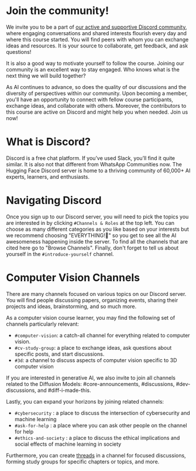 # Join the community!

We invite you to be a part of [our active and supportive Discord community](http://hf.co/join/discord), where engaging conversations and shared interests flourish every day and where this course started. You will find peers with whom you can exchange ideas and resources. It is your source to collaborate, get feedback, and ask questions!

It is also a good way to motivate yourself to follow the course. Joining our community is an excellent way to stay engaged.  Who knows what is the next thing we will build together? 

As AI continues to advance, so does the quality of our discussions and the diversity of perspectives within our community. Upon becoming a member, you'll have an opportunity to connect with fellow course participants, exchange ideas, and collaborate with others. Moreover, the  contributors to this course are active on Discord and might help you when needed. Join us now!


# What is Discord?

Discord is a free chat platform. If you’ve used Slack, you’ll find it quite similar.  It is also not that different from WhatsApp Communities now. The Hugging Face Discord server is home to a thriving community of 60,000+ AI experts, learners, and enthusiasts.

# Navigating Discord
Once you sign up to our Discord server, you will need to pick the topics you are interested in by clicking `#Channels & Roles` at the top left. You can choose as many different categories as you like based on your interests but we recommend choosing "EVERYTHING!🚀" so you get to see all the AI awesomeness happening inside the server. To find all the channels that are cited here go to "Browse Channels". Finally, don't forget to tell us about yourself in the `#introduce-yourself` channel.

# Computer Vision Channels
There are many channels focused on various topics on our Discord server. You will find people discussing papers, organizing events, sharing their projects and ideas, brainstorming, and so much more.

As a computer vision course learner, you may find the following set of channels particularly relevant:

* `#computer-vision`: a catch-all channel for everything related to computer vision.
* `#cv-study-group`: a place to exchange ideas, ask questions about specific posts, and start discussions.
* `#3d`: a channel to discuss aspects of computer vision specific to 3D computer vision

If you are interested in generative AI, we also invite to join all channels related to the Diffusion Models: #core-announcements, #discussions, #dev-discussions, and #diff-i-made-this.

Lastly, you can expand your horizons by joining related channels: 

* `#cybersecurity` : a place to discuss the intersection of cybersecurity and machine learning
* `#ask-for-help` : a place where you can ask other people on the channel for help
* `#ethics-and-society` : a place to discuss the ethical implications and social effects of machine learning in society

Furthermore, you can create [threads](https://support.discord.com/hc/en-us/articles/4403205878423-Threads-FAQ#h_01FDGC4JW2D665Y230KPKWQZPN) in a channel for focused discussions, forming study groups for specific chapters or topics, and more.

